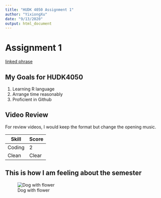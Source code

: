 ```yaml
---
title: "HUDK 4050 Assignment 1"
author: "YixiongXu"
date: "9/13/2020"
output: html_document
---
```


# Assignment 1
[linked phrase](https://github.com/YixiongXu)


## My Goals for HUDK4050
1. Learning R language
2. Arrange time reasonably
3. Proficient in Github


## Video Review
For review videos, I would keep the format but change the opening music.


Skill  | Score
------------- | -------------
Coding  | 2
Clean  | Clear
              

## This is how I am feeling about the semester
![Dog with flower](Dog with flower.PNG)


